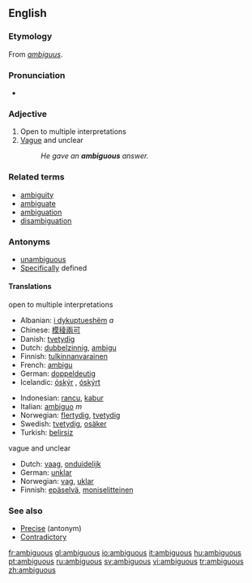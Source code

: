 ==English==



===Etymology===
From {{L.}} ''[[ambiguus]]''.

===Pronunciation===
*{{audio|en-us-ambiguous.ogg|Audio (US)}}


=== Adjective ===
{{en-adj-more}}

# Open to multiple interpretations
# [[Vague]] and unclear
#:''He gave an '''ambiguous''' answer.''

===Related terms===
* [[ambiguity]]
* [[ambiguate]]
* [[ambiguation]]
* [[disambiguation]]

=== Antonyms ===
*[[unambiguous]]
*[[Specific]]ally defined

====Translations====
{{rfc-trans}}
;open to multiple interpretations
{{top}}
*Albanian: [[i dykuptueshëm]] ''a''
*Chinese: [[模稜兩可]]
*Danish: [[tvetydig]]
*Dutch: [[dubbelzinnig]], [[ambigu]]
*Finnish: [[tulkinnanvarainen]]
*French: [[ambigu]]
*German: [[doppeldeutig]]
*Icelandic: [[óskýr]] {{m}} {{f}}, [[óskýrt]] {{n}}
{{mid}}
*Indonesian: [[rancu]], [[kabur]]
*Italian: [[ambiguo]] ''m''
*Norwegian: [[flertydig]], [[tvetydig]]
*Swedish: [[tvetydig]], [[osäker]]
*Turkish: [[belirsiz]]
{{bottom}}

;vague and unclear
{{top}}
*Dutch: [[vaag]], [[onduidelijk]]
*German: [[unklar]]
*Norwegian: [[vag]], [[uklar]]
*Finnish: [[epäselvä]], [[moniselitteinen]]
{{bottom}}

===See also===
* [[Precise]] (antonym)
* [[Contradictory]]

[[fr:ambiguous]]
[[gl:ambiguous]]
[[io:ambiguous]]
[[it:ambiguous]]
[[hu:ambiguous]]
[[pt:ambiguous]]
[[ru:ambiguous]]
[[sv:ambiguous]]
[[vi:ambiguous]]
[[tr:ambiguous]]
[[zh:ambiguous]]